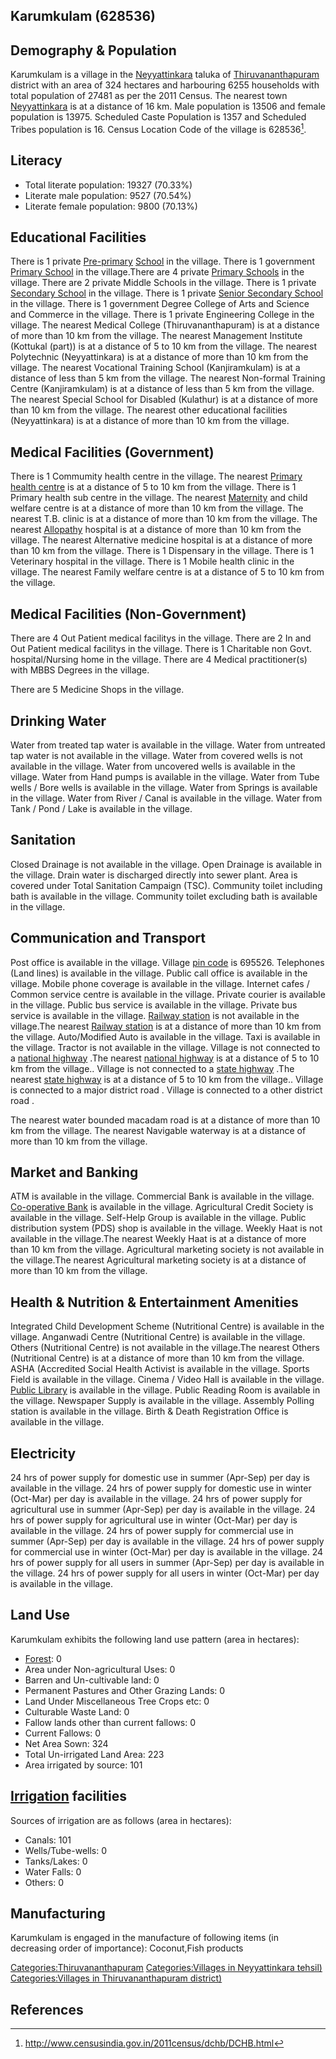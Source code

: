 {{Infobox settlement
| name=Karumkulam
| native_name=
| native_name_lang=
| other_name=
| nickname=
| settlement_type=Village
| image_skyline=
| image_alt=
| image_caption=
| pushpin_map=India Kerala
| pushpin_label_position=right
| pushpin_map_alt=
| pushpin_map_caption=Location in Kerala, India
| latd=
| latm=
| lats=
| latNS=
| longd=
| longm=
| longs=
| longEW=
| coordinates_display=inline,title
| subdivision_type=Country
| subdivision_name={{flag|India}}
| subdivision_type1=[[States and territories of India|State]]
| subdivision_name1=Kerala 
| subdivision_type2=[[List of districts of India|District]]
| subdivision_name2=Thiruvananthapuram
| subdivision_type3=Tahsil
| subdivision_name3=Neyyattinkara
| website=
| established_title=<!-- Established -->
| established_date=
| founder=
| named_for=
| government_type=
| governing_body=
| unit_pref=Metric=
| area_footnotes=
| area_rank=
| area_total_km2=3.24
| elevation_footnotes=
| elevation_m=
| population_total=27481
| population_as_of=2011
| population_rank=
| population_density_km2=8481
| population_demonym=
| population_footnotes=
| demographics_type1=Languages
| demographics1_title1=Official
| demographics1_info1=[[Malayalam language|Malayalam]]
| timezone1=[[Indian Standard Time|IST]]
| utc_offset1==+5:30
| postal_code_type=[[Postal Index Number|PIN]]
| postal_code=695526
| area_code_type=Telephone code
| area_code=
| registration_plate=
| blank1_name_sec1=Nearest city
| blank1_info_sec1=[[Neyyattinkara]]
| blank2_name_sec1=[[Human sex ratio|Sex ratio]]
| blank2_info_sec1=1034 [[male|♂]]/[[female|♀]]
| blank3_name_sec1=Literacy
| blank3_info_sec1=70.33%
| blank1_name_sec2=[[2011 Census of India|2011 census]] code
| blank1_info_sec2=628536
| footnotes=
}}

== Karumkulam (628536) ==

== Demography & Population ==

Karumkulam is a village in the [[Neyyattinkara]] taluka of [[Thiruvananthapuram]] district with an area of 324 hectares and harbouring 6255 households with total population of 27481 as per the 2011 Census. The nearest town [[Neyyattinkara]] is at a distance of 16 km. Male population is 13506 and female population is 13975. Scheduled Caste Population is 1357 and Scheduled Tribes population is 16. Census Location Code of the village is 628536<ref>http://www.censusindia.gov.in/2011census/dchb/DCHB.html</ref>.


== Literacy ==  
* Total literate population: 19327 (70.33%)
* Literate male population: 9527 (70.54%)
* Literate female population: 9800 (70.13%)


== Educational Facilities ==  
There is 1 private [[Pre-primary]] [[School]] in the village.
There is 1 government [[Primary School]] in the village.There are 4 private [[Primary School]]s in the village.
There are 2 private Middle Schools in the village.
There is 1 private [[Secondary School]] in the village.
There is 1 private [[Senior Secondary School]] in the village.
There is 1 government Degree College of Arts and Science and Commerce in the village.
There is 1 private Engineering College in the village.
The nearest Medical College (Thiruvananthapuram) is at a distance of more than 10 km from the village.
The nearest Management Institute (Kottukal (part)) is at a distance of 5 to 10 km from the village.
The nearest Polytechnic (Neyyattinkara) is at a distance of more than 10 km from the village.
The nearest Vocational Training School (Kanjiramkulam) is at a distance of less than 5 km from the village.
The nearest Non-formal Training Centre (Kanjiramkulam) is at a distance of less than 5 km from the village.
The nearest Special School for Disabled (Kulathur) is at a distance of more than 10 km from the village.
The nearest other educational facilities (Neyyattinkara) is at a distance of more than 10 km from the village.


== Medical Facilities (Government) ==
There is 1 Commumity health centre in the village.
The nearest [[Primary health centre]] is at a distance of 5 to 10 km from the village.
There is 1 Primary health sub centre in the village.
The nearest [[Maternity]] and child welfare centre is at a distance of more than 10 km from the village.
The nearest T.B. clinic is at a distance of more than 10 km from the village.
The nearest [[Allopathy]] hospital is at a distance of more than 10 km from the village.
The nearest Alternative medicine hospital is at a distance of more than 10 km from the village.
There is 1 Dispensary in the village.
There is 1 Veterinary hospital in the village.
There is 1 Mobile health clinic in the village.
The nearest Family welfare centre is at a distance of 5 to 10 km from the village.


== Medical Facilities (Non-Government) ==
There are 4 Out Patient medical facilitys in the village.
There are 2 In and Out Patient medical facilitys in the village.
There is 1 Charitable non Govt. hospital/Nursing home in the village.
There are 4 Medical practitioner(s) with MBBS Degrees in the village.



There are 5 Medicine Shops in the village.



== Drinking Water ==
Water from treated tap water is available in the village.
Water from untreated tap water is not available in the village.
Water from covered wells is not available in the village.
Water from uncovered wells is available in the village.
Water from Hand pumps is available in the village.
Water from Tube wells / Bore wells is available in the village.
Water from Springs is available in the village.
Water from River / Canal is available in the village.
Water from Tank / Pond / Lake is available in the village.


== Sanitation ==
Closed Drainage is not available in the village.
Open Drainage is available in the village.
Drain water is discharged directly into sewer plant.
Area is covered under Total Sanitation Campaign (TSC).
Community toilet including bath is available in the village.
Community toilet excluding bath is available in the village.


== Communication and Transport ==
Post office is available in the village.
Village [[pin code]] is 695526.
Telephones (Land lines) is available in the village.
Public call office is available in the village.
Mobile phone coverage is available in the village.
Internet cafes / Common service centre is available in the village.
Private courier is available in the village.
Public bus service is available in the village.
Private bus service is available in the village.
[[Railway station]] is not available in the village.The nearest [[Railway station]] is at a distance of more than 10 km from the village.
Auto/Modified Auto is available in the village.
Taxi is available in the village.
Tractor is not available in the village.
Village is not connected to a [[national highway]] .The nearest [[national highway]] is at a distance of 5 to 10 km from the village..
Village is not connected to a [[state highway]] .The nearest [[state highway]] is at a distance of 5 to 10 km from the village..
Village is connected to a major district road    .
Village is connected to a other district road  .


The nearest water bounded macadam road is at a distance of more than 10 km from the village.
The nearest Navigable waterway is at a distance of more than 10 km from the village.



== Market and Banking ==
ATM is available in the village.
Commercial Bank is available in the village.
[[Co-operative Bank]] is available in the village.
Agricultural Credit Society is available in the village.
Self-Help Group is available in the village.
Public distribution system (PDS) shop is available in the village.
Weekly Haat is not available in the village.The nearest Weekly Haat is at a distance of more than 10 km from the village.
Agricultural marketing society is not available in the village.The nearest Agricultural marketing society is at a distance of more than 10 km from the village.


== Health & Nutrition & Entertainment Amenities ==
Integrated Child Development Scheme (Nutritional Centre) is available in the village.
Anganwadi Centre (Nutritional Centre) is available in the village.
Others (Nutritional Centre) is not available in the village.The nearest Others (Nutritional Centre) is at a distance of more than 10 km from the village.
ASHA (Accredited Social Health Activist is available in the village.
Sports Field is available in the village.
Cinema / Video Hall is available in the village.
[[Public Library]] is available in the village.
Public Reading Room is available in the village.
Newspaper Supply is available in the village.
Assembly Polling station is available in the village.
Birth & Death Registration Office is available in the village.


== Electricity ==
24 hrs of power supply for domestic use in summer (Apr-Sep) per day is available in the village.
24 hrs of power supply for domestic use in winter (Oct-Mar) per day is available in the village.
24 hrs of power supply for agricultural use in summer (Apr-Sep) per day is available in the village.
24 hrs of power supply for agricultural use in winter (Oct-Mar) per day is available in the village.
24 hrs of power supply for commercial use in summer (Apr-Sep) per day is available in the village.
24 hrs of power supply for commercial use in winter (Oct-Mar) per day is available in the village.
24 hrs of power supply for all users in summer (Apr-Sep) per day is available in the village.
24 hrs of power supply for all users in winter (Oct-Mar) per day is available in the village.


== Land Use ==
Karumkulam exhibits the following land use pattern (area in hectares):
* [[Forest]]: 0
* Area under Non-agricultural Uses: 0
* Barren and Un-cultivable land: 0
* Permanent Pastures and Other Grazing Lands: 0
* Land Under Miscellaneous Tree Crops etc: 0
* Culturable Waste Land: 0
* Fallow lands other than current fallows: 0
* Current Fallows: 0
* Net Area Sown: 324
* Total Un-irrigated Land Area: 223
* Area irrigated by source: 101


== [[Irrigation]] facilities ==
Sources of irrigation are as follows (area in hectares):
* Canals: 101
* Wells/Tube-wells: 0
* Tanks/Lakes: 0
* Water Falls: 0
* Others: 0


== Manufacturing ==
Karumkulam is engaged in the manufacture of following items (in decreasing order of importance): Coconut,Fish products


[[Categories:Thiruvananthapuram]]
[[Categories:Villages in Neyyattinkara tehsil)]]
[[Categories:Villages in Thiruvananthapuram district)]]


== References ==
{{Reflist}}


